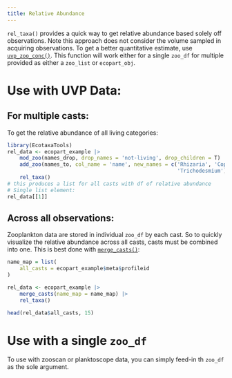 ```yaml
---
title: Relative Abundance
---
```


`rel_taxa()` provides a quick way to get relative abundance based solely off observations. Note this approach does not consider the volume sampled in acquiring observations. To get a better quantitative estimate, use [`uvp_zoo_conc()`](./uvp_zoo-concentration.html).
\n\n
This function will work either for a single `zoo_df` for multiple provided as either a `zoo_list` or `ecopart_obj`.

# Use with UVP Data:
## For multiple casts:
To get the relative abundance of all living categories:
```r
library(EcotaxaTools)
rel_data <- ecopart_example |> 
    mod_zoo(names_drop, drop_names = 'not-living', drop_children = T) |>
    add_zoo(names_to, col_name = 'name', new_names = c('Rhizaria', 'Copepoda', 'Chaetognatha', 'Eumalacostraca', 'living',
                                                       'Trichodesmium'), suppress_print = T) |>
    rel_taxa()
# this produces a list for all casts with df of relative abundance
# Single list element:
rel_data[[1]]
```
## Across all observations:
Zooplankton data are stored in individual `zoo_df` by each cast. So to quickly visualize the relative abundance across all casts, casts must be combined into one. This is best done with [`merge_casts()`](./man_uvp-merge-casts.html):
```r
name_map = list(
    all_casts = ecopart_example$meta$profileid
)

rel_data <- ecopart_example |>
    merge_casts(name_map = name_map) |>
    rel_taxa()

head(rel_data$all_casts, 15)
```


# Use with a single `zoo_df`

To use with zooscan or planktoscope data, you can simply feed-in th `zoo_df` as the sole argument.